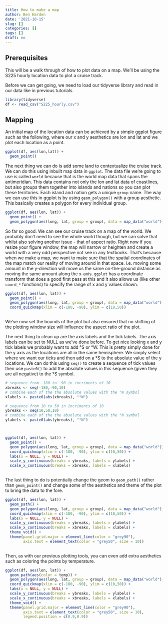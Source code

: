 ```yaml
---
title: How to make a map
author: Ben Harden
date: '2021-10-15'
slug: []
categories: []
tags: []
draft: no
---
```


## Prerequisites

This will be a walk through of how to plot data on a map. We'll be using the S225 hourly location data to plot a cruise track.

Before we can get going, we need to load our tidyverse library and read in our data like in previous tutorials.

```r
library(tidyverse)
df <- read_csv("S225_hourly.csv")
```

## Mapping

An initial map of the location data can be achieved by a simple ggplot figure such as the following, where our x and y aesthetics are lon and lat and we plot each location as a point.

```r
ggplot(df, aes(lon,lat)) +
  geom_point()
```


The next thing we can do is add some land to contextualize the cruise track. We can do this using inbuilt map data in `ggplot`. The data file we're going to use is called `world` because that is the world map data that spans the antimeridian. This data contains not only the lon and lat data of coastlines, but also groups them together into islands and nations so you can plot these territories. Each island and nation gets a unique `group` name. The way we can use this in ggplot is by using `geom_polygon()` with a group aesthetic. This basically creates a polygon for every individual group.

```r
ggplot(df, aes(lon, lat)) +
  geom_point() +
  geom_polygon(aes(long, lat, group = group), data = map_data("world"))
```

So far so good. We can see our cruise track on a map of the world. We probably don't need to see the whole world though, but we can solve that whilst also solving another issue - that of aspect ratio. Right now if you resize your figure window, the map will narrow or heighten and create a world with a very odd perspective not see in any textbooks. That's because when we make a map, we want to make sure that the spatial coordinates of the map match our reality of moving around in that space. i.e. moving some amount in the y-direction will move us the same on-the-ground distance as moving the same amount along the x-axis. `ggplot` has a coordinate transform that does a good first pass at this and it also allows us (like other `coord_*` functions) to specify the range of x and y values shown.

```r
ggplot(df, aes(lon, lat)) +
  geom_point() +
  geom_polygon(aes(long, lat, group = group), data = map_data("world")) +
  coord_quickmap(xlim = c(-180, -90), ylim = c(10,50))
   
```

We've now set the bounds of the plot but also ensured that no shifting of the plotting window size will influence the aspect ratio of the plot.

The next thing to clean up are the axis labels and the tick labels. The axis labels can be set to NULL as we've done before. To get nice looking x and y tick labels we probably want to add °S or °W. This is pretty simply done for the y axis as the locations are all in the same hemisphere. We simply select where we want our ticks and then add on a °S to the absolute value of the y locations. We can do this using `seq()` to create a sequence of tick values then use `paste0()` to add the absolute values in this sequence (given they are all negative) to the °S symbol.


```r
# sequence from -180 to -90 in incriments of 10
xbreaks <- seq(-180,-90,10)
# combine each of the the absolute values with the °W symbol
xlabels <- paste0(abs(xbreaks), "°W")

# sequence from 10 to 50 in incriments of 10
ybreaks <- seq(10,50,10)
# combine each of the the absolute values with the °N symbol
ylabels <- paste0(abs(ybreaks), "°N")



ggplot(df, aes(lon, lat)) +
  geom_point() +
  geom_polygon(aes(long, lat, group = group), data = map_data("world")) +
  coord_quickmap(xlim = c(-180, -90), ylim = c(10,50)) +
  labs(x = NULL, y = NULL) +
  scale_y_continuous(breaks = ybreaks, labels = ylabels) +
  scale_x_continuous(breaks = xbreaks, labels = xlabels)
   
```

The last thing to do is potentially change the geom to `geom_path()` rather than `geom_point()` and change some of the aesthetics and theme of the plot to bring the data to the fore.

```r
ggplot(df, aes(lon, lat)) +
  geom_path() +
  geom_polygon(aes(long, lat, group = group), data = map_data("world"), fill = "grey50") +
  coord_quickmap(xlim = c(-180, -90), ylim = c(10,50)) +
  labs(x = NULL, y = NULL) +
  scale_y_continuous(breaks = ybreaks, labels = ylabels) +
  scale_x_continuous(breaks = xbreaks, labels = xlabels) +
  theme_void() +
  theme(panel.grid.major = element_line(color = "grey90"),
        axis.text = element_text(color = "grey50", size = 10))
   
```

Then, as with our previous plotting tools, you can even add extra aesthetics such as coloring the points by temperature.

```r
ggplot(df, aes(lon, lat)) +
  geom_path(aes(color = temp)) +
  geom_polygon(aes(long, lat, group = group), data = map_data("world"), fill = "grey50") +
  coord_quickmap(xlim = c(-180, -90), ylim = c(10,50)) +
  labs(x = NULL, y = NULL) +
  scale_y_continuous(breaks = ybreaks, labels = ylabels) +
  scale_x_continuous(breaks = xbreaks, labels = xlabels) +
  theme_void() +
  theme(panel.grid.major = element_line(color = "grey90"),
        axis.text = element_text(color = "grey50", size = 10),
        legend.position = c(0.9,0.9))
```